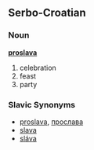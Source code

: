 == Serbo-Croatian ==
=== Noun ===
'''[[proslava]]'''

#celebration
#feast
#party

=== Slavic Synonyms ===
*[[proslava]], [[прослава]]
*[[slava]]
*[[sláva]]